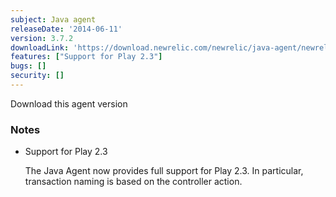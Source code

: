 ```yaml
---
subject: Java agent
releaseDate: '2014-06-11'
version: 3.7.2
downloadLink: 'https://download.newrelic.com/newrelic/java-agent/newrelic-agent/3.7.2/'
features: ["Support for Play 2.3"]
bugs: []
security: []
---
```


<ButtonGroup>
  <ButtonLink
    role="button"
    to="https://download.newrelic.com/newrelic/java-agent/newrelic-agent/3.7.2/"
    variant="primary"
  >
    Download this agent version
  </ButtonLink>
</ButtonGroup>

### Notes

* Support for Play 2.3

  The Java Agent now provides full support for Play 2.3. In particular, transaction naming is based on the controller action.
